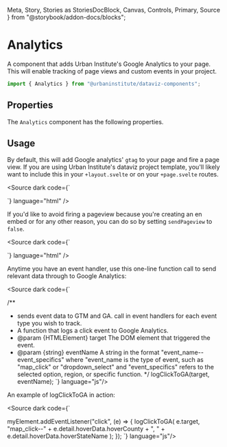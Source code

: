   Meta,
  Story,
  Stories as StoriesDocBlock,
  Canvas,
  Controls,
  Primary,
  Source
} from "@storybook/addon-docs/blocks";

<Meta title="Components/Analytics" of={Stories} />

# Analytics

A component that adds Urban Institute's Google Analytics to your page. This will enable tracking of page views and custom events in your project.

```js
import { Analytics } from "@urbaninstitute/dataviz-components";
```

## Properties

The `Analytics` component has the following properties.

<Controls />

## Usage

By default, this will add Google analytics' `gtag` to your page and fire a page view. If you are using Urban Institute's dataviz project template, you'll likely want to include this in your `+layout.svelte` or on your `+page.svelte` routes.

<Source
  dark
  code={`
<script>
</script>
<Analytics title="My project title" />
`}
  language="html"
/>

If you'd like to avoid firing a pageview because you're creating an en embed or for any other reason, you can do so by setting `sendPageview` to `false`.

<Source
  dark
  code={`
<script>
</script>
<Analytics title="My project title" sendPageview={false}/>
`}
  language="html"
/>

Anytime you have an event handler, use this one-line function call to send relevant data through to Google Analytics:

<Source dark code={`

/\*\*

- sends event data to GTM and GA. call in event handlers for each event type you wish to track.
- A function that logs a click event to Google Analytics.
- @param {HTMLElement} target The DOM element that triggered the event.
- @param {string} eventName A string in the format "event_name--event_specifics" where "event_name is the type of event, such as "map_click" or "dropdown_select" and "event_specifics" refers to the selected option, region, or specific function.
  \*/
  logClickToGA(target, eventName);
  `} language="js"/>

An example of logClickToGA in action:

<Source dark code={`

myElement.addEventListener("click", (e) => {
logClickToGA(
e.target,
"map_click--" + e.detail.hoverData.hoverCounty + ", " + e.detail.hoverData.hoverStateName
);
});
`} language="js"/>

